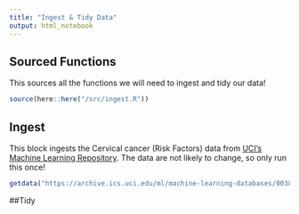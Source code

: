 ```yaml
---
title: "Ingest & Tidy Data"
output: html_notebook
---
```


## Sourced Functions
This sources all the functions we will need to ingest and tidy our data!
```r
source(here::here("/src/ingest.R"))
```

## Ingest
This block ingests the Cervical cancer (Risk Factors) data from [UCI's Machine Learning Repository](https://archive.ics.uci.edu/ml/datasets/Cervical+cancer+%28Risk+Factors%29). The data are not likely to change, so only run this once!

```r
getdata("https://archive.ics.uci.edu/ml/machine-learning-databases/00383/risk_factors_cervical_cancer.csv")
```

##Tidy
```r
```